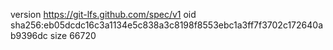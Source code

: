 version https://git-lfs.github.com/spec/v1
oid sha256:eb05dcdc16c3a1134e5c838a3c8198f8553ebc1a3ff7f3702c172640ab9396dc
size 66720

